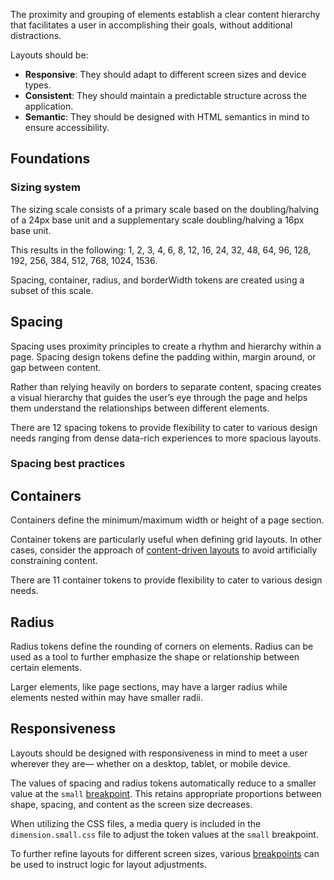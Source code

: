 
The proximity and grouping of elements establish a clear content hierarchy that facilitates a user in accomplishing their goals, without additional distractions.

Layouts should be:

- **Responsive**: They should adapt to different screen sizes and device types.
- **Consistent**: They should maintain a predictable structure across the application.
- **Semantic**: They should be designed with HTML semantics in mind to ensure accessibility.

## Foundations

### Sizing system

The sizing scale consists of a primary scale based on the doubling/halving of a 24px base unit and a supplementary scale doubling/halving a 16px base unit.

This results in the following: 1, 2, 3, 4, 6, 8, 12, 16, 24, 32, 48, 64, 96, 128, 192, 256, 384, 512, 768, 1024, 1536.

Spacing, container, radius, and borderWidth tokens are created using a subset of this scale.

## Spacing

Spacing uses proximity principles to create a rhythm and hierarchy within a page. Spacing design tokens define the padding within, margin around, or gap between content.

Rather than relying heavily on borders to separate content, spacing creates a visual hierarchy that guides the user’s eye through the page and helps them understand the relationships between different elements.

There are 12 spacing tokens to provide flexibility to cater to various design needs ranging from dense data-rich experiences to more spacious layouts.

<ContentPane>
  <DesignTokensTable active="semantic.spacing" toolbar />
</ContentPane>

### Spacing best practices

<BestPracticeGroup>
  <Example
    height="none"
    bestPractice={{
      type: 'do',
      message:
        'Use spacing design tokens to style compositional or layout components like cards, layers, and grid spacing.',
    }}
    width="100%"
  >
    <SpacingBestPractices />
  </Example>
  <Example
    height="none"
    bestPractice={{
      type: 'dont',
      message: `Use spacing design tokens to style element-level components. Instead use component-specific tokens or element tokens which will ensure correct sizing of elements across screen sizes.`,
    }}
  >
    <SpacingBestPractices bestPractice={false} />
  </Example>
</BestPracticeGroup>

## Containers

Containers define the minimum/maximum width or height of a page section.

Container tokens are particularly useful when defining grid layouts. In other cases, consider the approach of [content-driven layouts](/templates/content-layouts#content-driven-layouts) to avoid artificially constraining content.

There are 11 container tokens to provide flexibility to cater to various design needs.

<ContentPane>
  <DesignTokensTable active="semantic.container" />
</ContentPane>

## Radius

Radius tokens define the rounding of corners on elements. Radius can be used as a tool to further emphasize the shape or relationship between certain elements.

Larger elements, like page sections, may have a larger radius while elements nested within may have smaller radii.

<ContentPane>
  <DesignTokensTable active="semantic.radius" toolbar />
</ContentPane>

## Responsiveness

Layouts should be designed with responsiveness in mind to meet a user wherever they are— whether on a desktop, tablet, or mobile device.

The values of spacing and radius tokens automatically reduce to a smaller value at the `small` [breakpoint](/design-tokens/global#breakpoint). This retains appropriate proportions between shape, spacing, and content as the screen size decreases.

When utilizing the CSS files, a media query is included in the `dimension.small.css` file to adjust the token values at the `small` breakpoint.

To further refine layouts for different screen sizes, various [breakpoints](/design-tokens/global#breakpoint) can be used to instruct logic for layout adjustments.
